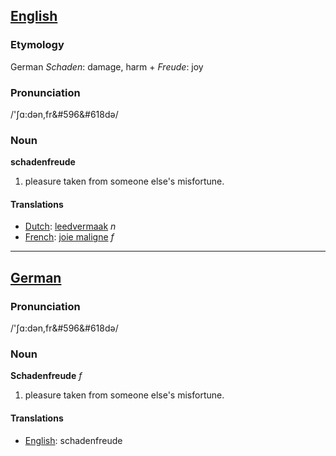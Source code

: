 ==[[English]]==
===Etymology===
German ''Schaden'': damage, harm + ''Freude'': joy
===Pronunciation===
/'&#643;&#593;:d&#601;n,fr&#596&#618d&#601;/
===Noun===

'''schadenfreude'''

#pleasure taken from someone else's misfortune.

==== Translations ====
*[[Dutch]]: [[leedvermaak]] ''n''
*[[French]]: [[joie maligne]] ''f''

----

==[[German]]==

===Pronunciation===
/'&#643;&#593;:d&#601;n,fr&#596&#618d&#601;/
===Noun===

'''Schadenfreude''' ''f''

#pleasure taken from someone else's misfortune.

==== Translations ====
*[[English]]: schadenfreude